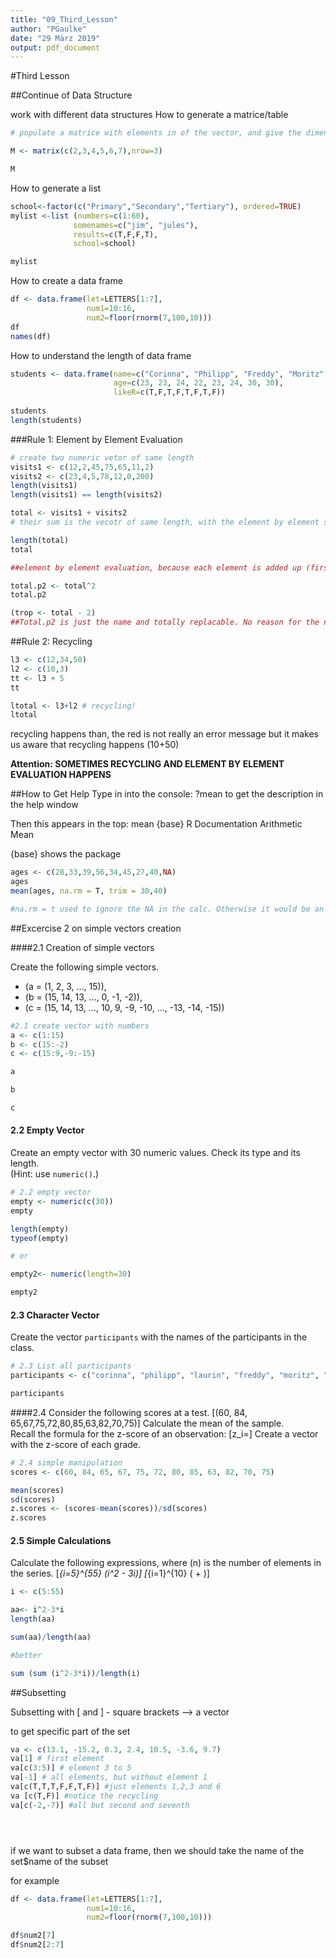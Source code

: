 ```yaml
---
title: "09_Third_Lesson"
author: "PGaulke"
date: "29 März 2019"
output: pdf_document
---
```


#Third Lesson

##Continue of Data Structure

work with different data structures
How to generate a matrice/table
```r
# populate a matrice with elements in of the vector, and give the dimension

M <- matrix(c(2,3,4,5,6,7),nrow=3)

M
```


How to generate a list
```r
school<-factor(c("Primary","Secondary","Tertiary"), ordered=TRUE)
mylist <-list (numbers=c(1:60),
              somenames=c("jim", "jules"),
              results=c(T,F,F,T),
              school=school)

mylist
```

How to create a data frame

```r
df <- data.frame(let=LETTERS[1:7],
                 num1=10:16,
                 num2=floor(rnorm(7,100,10)))
df
names(df)
```

How to understand the length of data frame
```r
students <- data.frame(name=c("Corinna", "Philipp", "Freddy", "Moritz", "Niklas", "Laurin", "Forster", "Fidalgo"),
                       age=c(23, 23, 24, 22, 23, 24, 30, 30),
                       likeR=c(T,F,T,F,T,F,T,F))
                    
students
length(students)
```

###Rule 1: Element by Element Evaluation
```r
# create two numeric vetor of same length
visits1 <- c(12,2,45,75,65,11,2)
visits2 <- c(23,4,5,78,12,0,200)
length(visits1)
length(visits1) == length(visits2)

total <- visits1 + visits2
# their sum is the vecotr of same length, with the element by element sums

length(total)
total

##element by element evaluation, because each element is added up (first value visit one plus first value visit two)
```

```r
total.p2 <- total^2
total.p2

(trop <- total - 2)
##Total.p2 is just the name and totally replacable. No reason for the name, everything after is not replacable for this calc

```

##Rule 2: Recycling

```r
l3 <- c(12,34,50)
l2 <- c(10,3)
tt <- l3 + 5
tt

ltotal <- l3+l2 # recycling!
ltotal

```

recycling happens than, the red is not really an error message but it makes us aware that recycling happens (10+50)

**Attention: SOMETIMES RECYCLING AND ELEMENT BY ELEMENT EVALUATION HAPPENS**



##How to Get Help
Type in into the console: ?mean to get the description in the help window

Then this appears in the top:
mean {base}	R Documentation
Arithmetic Mean

{base} shows the package

```r
ages <- c(28,33,39,56,34,45,27,40,NA)
ages
mean(ages, na.rm = T, trim = 30,40)

#na.rm = t used to ignore the NA in the calc. Otherwise it would be an error message. na.rm = T stands for: ignoring NA. (By saying =false than we have the default (same as for writing nothing, so not na.rm at all))

```


##Excercise 2 on simple vectors creation

####2.1 Creation of simple vectors

Create the following simple vectors.

  - \(a = (1, 2, 3, ..., 15)\),
  - \(b = (15, 14, 13, ..., 0, -1, -2)\),
  - \(c = (15, 14, 13, ..., 10, 9, -9, -10, ..., -13, -14, -15)\)
```r
#2.1 create vector with numbers
a <- c(1:15)
b <- c(15:-2)
c <- c(15:9,-9:-15)

a

b

c
```

#### 2.2 Empty Vector
Create an empty vector with 30 numeric values. Check its type and its length.   
(Hint: use `numeric()`.)
```r
# 2.2 empty vector
empty <- numeric(c(30))
empty

length(empty)
typeof(empty)

# or

empty2<- numeric(length=30)

empty2
```
#### 2.3 Character Vector
Create the vector `participants` with the names of the participants in the class.

```r
# 2.3 List all participants
participants <- c("corinna", "philipp", "laurin", "freddy", "moritz", "niklas")

participants
```
 
####2.4 Consider the following scores at a test.
\[(60, 84, 65,67,75,72,80,85,63,82,70,75)\]
Calculate the mean of the sample.  
Recall the formula for the z-score of an observation:
\[z_i=\frac{x_i-\mu}{\sigma}\]
Create a vector with the z-score of each grade. 

```r
# 2.4 simple manipulation 
scores <- c(60, 84, 65, 67, 75, 72, 80, 85, 63, 82, 70, 75)

mean(scores)
sd(scores)
z.scores <- (scores-mean(scores))/sd(scores)
z.scores


```
#### 2.5 Simple Calculations
Calculate the following expressions, where \(n\) is the number of elements in the series.
\[\frac{1}{n}\sum_{i=5}^{55} (i^2 - 3i)\]
\[\frac{1}{n}\sum_{i=1}^{10} \left(\frac{3^i}{3i} + \sqrt{3i}\right)\]

```r

i <- c(5:55)

aa<- i^2-3*i
length(aa)

sum(aa)/length(aa)

#better

sum (sum (i^2-3*i))/length(i)


```


##Subsetting

Subsetting with [ and ] - square brackets --> a vector

to get specific part of the set
```r
va <- c(13.1, -15.2, 0.3, 2.4, 10.5, -3.6, 9.7)
va[1] # first element
va[c(3:5)] # element 3 to 5
va[-1] # all elements, but without element 1
va[c(T,T,T,F,F,T,F)] #just elements 1,2,3 and 6
va [c(T,F)] #notice the recycling
va[c(-2,-7)] #all but second and seventh





```

if we want to subset a data frame, then we should take the name of the set$name of the subset

for example
```r
df <- data.frame(let=LETTERS[1:7],
                 num1=10:16,
                 num2=floor(rnorm(7,100,10)))

df$num2[7]
df$num2[2:7]
```
